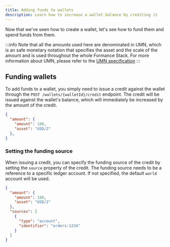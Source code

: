 ```yaml
---
title: Adding funds to wallets
description: Learn how to increase a wallet balance by crediting it
---
```


Now that we've seen how to create a wallet, let's see how to fund them and spend funds from them.

:::info
Note that all the amounts used here are denominated in UMN, which is an safe monetary notation that specifies the asset and the scale of the amount and is used throughout the whole Formance Stack. For more information about UMN, please refer to the [UMN specification](/stack/unambiguous-monetary-notation)
:::

## Funding wallets

To add funds to a wallet, you simply need to issue a credit against the wallet through the `POST /wallets/{walletId}/credit` endpoint. The credit will be issued against the wallet's balance, which will immediately be increased by the amount of the credit.

```json
{
  "amount": {
    "amount": 100,
    "asset": "USD/2"
  },
}
```

### Setting the funding source

When issuing a credit, you can specify the funding source of the credit by setting the `source` property of the credit. The funding source needs to be a reference to a specific ledger account. If not specified, the default `world` account will be used.

```json
{
  "amount": {
    "amount": 100,
    "asset": "USD/2"
  },
  "sources": [
    {
      "type": "account",
      "identifier": "orders:1234"
    }
  ]
}
```
